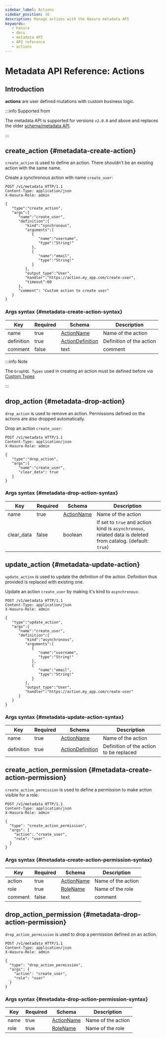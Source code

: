 ```yaml
---
sidebar_label: Actions
sidebar_position: 16
description: Manage actions with the Hasura metadata API
keywords:
   - hasura
   - docs
   - metadata API
   - API reference
   - actions
---
```


# Metadata API Reference: Actions

## Introduction

**actions** are user defined mutations with custom business logic.

:::info Supported from

The metadata API is supported for versions `v2.0.0` and above and
replaces the older [schema/metadata API](/graphql/core/api-reference/schema-metadata-api/index.mdx).

:::

## create_action {#metadata-create-action}

`create_action` is used to define an action. There shouldn't be an
existing action with the same name.

Create a synchronous action with name `create_user`:

```http
POST /v1/metadata HTTP/1.1
Content-Type: application/json
X-Hasura-Role: admin

{
   "type":"create_action",
   "args":{
      "name":"create_user",
      "definition":{
         "kind":"synchronous",
         "arguments":[
            {
               "name":"username",
               "type":"String!"
            },
            {
               "name":"email",
               "type":"String!"
            }
         ],
         "output_type":"User",
         "handler":"https://action.my_app.com/create-user",
         "timeout":60
      },
      "comment": "Custom action to create user"
   }
}
```

### Args syntax {#metadata-create-action-syntax}

| Key        | Required | Schema                                                                                  | Description              |
|------------|----------|-----------------------------------------------------------------------------------------|--------------------------|
| name       | true     | [ActionName](/graphql/core/api-reference/syntax-defs.mdx#actionname)                    | Name of the action       |
| definition | true     | [ActionDefinition](/graphql/core/api-reference/syntax-defs.mdx#actiondefinition)        | Definition of the action |
| comment    | false    | text                                                                                    | comment                  |

:::info Note

The `GraphQL Types` used in creating an action must be defined before
via [Custom Types](/graphql/core/api-reference/metadata-api/custom-types.mdx)

:::

## drop_action {#metadata-drop-action}

`drop_action` is used to remove an action. Permissions defined on the
actions are also dropped automatically.

Drop an action `create_user`:

```http
POST /v1/metadata HTTP/1.1
Content-Type: application/json
X-Hasura-Role: admin

{
   "type":"drop_action",
   "args":{
      "name":"create_user",
      "clear_data": true
   }
}
```

### Args syntax {#metadata-drop-action-syntax}

| Key        | Required | Schema                                                               | Description                                                                                                 |
|------------|----------|----------------------------------------------------------------------|-------------------------------------------------------------------------------------------------------------|
| name       | true     | [ActionName](/graphql/core/api-reference/syntax-defs.mdx#actionname) | Name of the action                                                                                          |
| clear_data | false    | boolean                                                              | If set to `true` and action kind is `asynchronous`, related data is deleted from catalog. (default: `true`) |

## update_action {#metadata-update-action}

`update_action` is used to update the definition of the action.
Definition thus provided is replaced with existing one.

Update an action `create_user` by making it's kind to `asynchronous`:

```http
POST /v1/metadata HTTP/1.1
Content-Type: application/json
X-Hasura-Role: admin

{
   "type":"update_action",
   "args":{
      "name":"create_user",
      "definition":{
         "kind":"asynchronous",
         "arguments":[
            {
               "name":"username",
               "type":"String!"
            },
            {
               "name":"email",
               "type":"String!"
            }
         ],
         "output_type":"User",
         "handler":"https://action.my_app.com/create-user"
      }
   }
}
```

### Args syntax {#metadata-update-action-syntax}

| Key        | Required | Schema                                                                                  | Description                             |
|------------|----------|-----------------------------------------------------------------------------------------|-----------------------------------------|
| name       | true     | [ActionName](/graphql/core/api-reference/syntax-defs.mdx#actionname)                    | Name of the action                      |
| definition | true     | [ActionDefinition](/graphql/core/api-reference/syntax-defs.mdx#actiondefinition)        | Definition of the action to be replaced |

## create_action_permission {#metadata-create-action-permission}

`create_action_permission` is used to define a permission to make action
visible for a role.

```http
POST /v1/metadata HTTP/1.1
Content-Type: application/json
X-Hasura-Role: admin

{
  "type": "create_action_permission",
  "args": {
    "action": "create_user",
    "role": "user"
  }
}
```

### Args syntax {#metadata-create-action-permission-syntax}

| Key     | Required | Schema                                                               | Description        |
|---------|----------|----------------------------------------------------------------------|--------------------|
| action  | true     | [ActionName](/graphql/core/api-reference/syntax-defs.mdx#actionname) | Name of the action |
| role    | true     | [RoleName](/graphql/core/api-reference/syntax-defs.html#rolename)    | Name of the role   |
| comment | false    | text                                                                 | comment            |

## drop_action_permission {#metadata-drop-action-permission}

`drop_action_permission` is used to drop a permission defined on an action.

```http
POST /v1/metadata HTTP/1.1
Content-Type: application/json
X-Hasura-Role: admin

{
  "type": "drop_action_permission",
  "args": {
    "action": "create_user",
    "role": "user"
  }
}
```

### Args syntax {#metadata-drop-action-permission-syntax}

| Key  | Required | Schema                                                                | Description        |
|------|----------|-----------------------------------------------------------------------|--------------------|
| name | true     | [ActionName](/graphql/core/api-reference/syntax-defs.mdx#actionname)  | Name of the action |
| role | true     | [RoleName](/graphql/core/api-reference/syntax-defs.html#rolename)     | Name of the role   |
